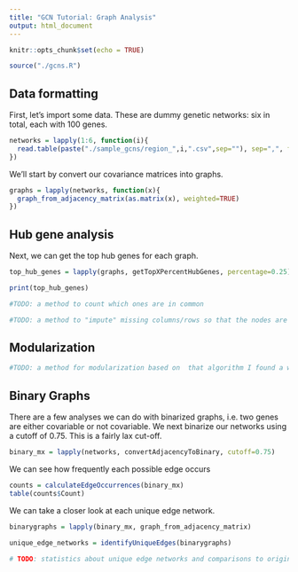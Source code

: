 ```yaml
---
title: "GCN Tutorial: Graph Analysis"
output: html_document
---
```


```r
knitr::opts_chunk$set(echo = TRUE)
```


```r
source("./gcns.R")
```

## Data formatting
First, let's import some data. These are dummy genetic networks: six in total, each with 100 genes.
```r

networks = lapply(1:6, function(i){
  read.table(paste("./sample_gcns/region_",i,".csv",sep=""), sep=",", fill=TRUE, stringsAsFactors=FALSE, header=TRUE)
})

```

We'll start by convert our covariance matrices into graphs.
```r
graphs = lapply(networks, function(x){
  graph_from_adjacency_matrix(as.matrix(x), weighted=TRUE)
})
```

## Hub gene analysis
Next, we can get the top hub genes for each graph.
```r
top_hub_genes = lapply(graphs, getTopXPercentHubGenes, percentage=0.25)

print(top_hub_genes)

```



```r
#TODO: a method to count which ones are in common
```

```r
#TODO: a method to "impute" missing columns/rows so that the nodes are the same
```

## Modularization
```r
#TODO: a method for modularization based on  that algorithm I found a while ago
```


## Binary Graphs
There are a few analyses we can do with binarized graphs, i.e. two genes are either covariable or not covariable. We next binarize our networks using a cutoff of 0.75. This is a fairly lax cut-off.
```r
binary_mx = lapply(networks, convertAdjacencyToBinary, cutoff=0.75)

```


We can see how frequently each possible edge occurs
```r
counts = calculateEdgeOccurrences(binary_mx) 
table(counts$Count)
```


We can take a closer look at each unique edge network.
```r
binarygraphs = lapply(binary_mx, graph_from_adjacency_matrix)

unique_edge_networks = identifyUniqueEdges(binarygraphs)

```


```r
# TODO: statistics about unique edge networks and comparisons to original networks
```

